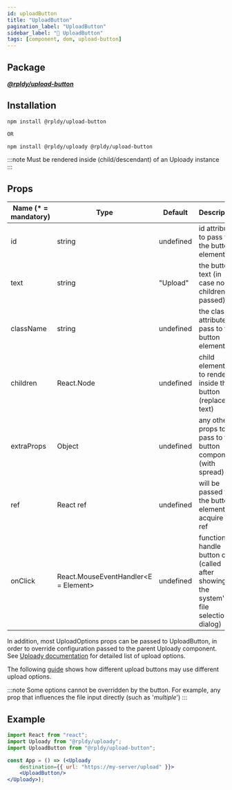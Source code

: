 ```yaml
---
id: uploadButton
title: "UploadButton"
pagination_label: "UploadButton"
sidebar_label: "🧩 UploadButton"
tags: [component, dom, upload-button]
---
```


## Package

**_[@rpldy/upload-button](../../../packages/rpldy-upload-button)_**

## Installation

```bash npm2yarn
npm install @rpldy/upload-button

OR

npm install @rpldy/uploady @rpldy/upload-button
```

:::note
Must be rendered inside (child/descendant) of an Uploady instance
:::

## Props

| Name (* = mandatory) | Type          | Default       | Description                                                                               |
| --------------       | ------------- | ------------- |-------------------------------------------------------------------------------------------|
| id             | string            | undefined | id attribute to pass to the button element                                                |
| text           | string            | "Upload"  | the button text (in case no children passed) |
| className      | string            | undefined | the class attribute to pass to the button element                                         |
| children       | React.Node        | undefined | child element(s) to render inside the button (replaces text)                              |
| extraProps     | Object            | undefined | any other props to pass to the button component (with spread)                             |
| ref            | React ref         | undefined | will be passed to the button element to acquire a ref                                     |
| onClick        | React.MouseEventHandler<E = Element>   | undefined | function to handle button click (called after showing the system's file selection dialog) |


In addition, most UploadOptions props can be passed to UploadButton, in order to override configuration passed to the parent Uploady component.
See [Uploady documentation](../..#props) for detailed list of upload options.

The following [guide](../../../guides/DifferentConfiguration) shows how different upload buttons may use different upload options.

:::note
Some options cannot be overridden by the button. For example, any prop that influences the file input directly (such as '_multiple_')
:::

## Example

```jsx
import React from "react";
import Uploady from "@rpldy/uploady";
import UploadButton from "@rpldy/upload-button";

const App = () => (<Uploady
    destination={{ url: "https://my-server/upload" }}>
    <UploadButton/>
</Uploady>);
```
